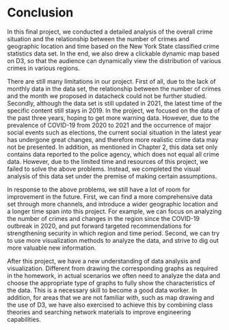 # Conclusion

In this final project, we conducted a detailed analysis of the overall crime situation and the relationship between the number of crimes and geographic location and time based on the New York State classified crime statistics data set. In the end, we also drew a clickable dynamic map based on D3, so that the audience can dynamically view the distribution of various crimes in various regions.

There are still many limitations in our project. First of all, due to the lack of monthly data in the data set, the relationship between the number of crimes and the month we proposed in datacheck could not be further studied. Secondly, although the data set is still updated in 2021, the latest time of the specific content still stays in 2019. In the project, we focused on the data of the past three years, hoping to get more warning data. However, due to the prevalence of COVID-19 from 2020 to 2021 and the occurrence of major social events such as  elections, the current social situation in the latest year has undergone great changes, and therefore more realistic crime data may not be presented. In addition, as mentioned in Chapter 2, this data set only contains data reported to the police agency, which does not equal all crime data. However, due to the limited time and resources of this project, we failed to solve the above problems. Instead, we completed the visual analysis of this data set under the premise of making certain assumptions.

In response to the above problems, we still have a lot of room for improvement in the future. First, we can find a more comprehensive data set through more channels, and introduce a wider geographic location and a longer time span into this project. For example, we can focus on analyzing the number of crimes and changes in the region since the COVID-19 outbreak in 2020, and put forward targeted recommendations for strengthening security in which region and time period. Second, we can try to use more visualization methods to analyze the data, and strive to dig out more valuable new information.

After this project, we have a new understanding of data analysis and visualization. Different from drawing the corresponding graphs as required in the homework, in actual scenarios we often need to analyze the data and choose the appropriate type of graphs to fully show the characteristics of the data. This is a necessary skill to become a good data worker. In addition, for areas that we are not familiar with, such as map drawing and the use of D3, we have also exercised to achieve this by combining class theories and searching network materials to improve engineering capabilities.



